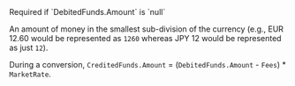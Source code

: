   

<ParamField body="Amount" type="integer">     
Required if `DebitedFunds.Amount` is `null`

An amount of money in the smallest sub-division of the currency (e.g., EUR 12.60 would be represented as `1260` whereas JPY 12 would be represented as just `12`).  

During a conversion, `CreditedFunds.Amount` = (`DebitedFunds.Amount` - `Fees`) * `MarketRate`. 
</ParamField>